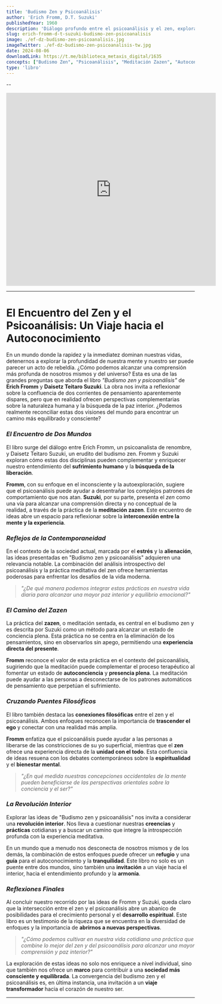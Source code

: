 ```yaml
---
title: 'Budismo Zen y Psicoanálisis'
author: 'Erich Fromm, D.T. Suzuki'
publishedYear: 1960
description: 'Diálogo profundo entre el psicoanálisis y el zen, explorando el sufrimiento humano y la liberación. Fromm y Suzuki ofrecen una visión complementaria del autoconocimiento a través de la meditación y la introspección.'
slug: erich-fromm-d-t-suzuki-budismo-zen-psicoanalisis
image: ./ef-dz-budismo-zen-psicoanalisis.jpg
imageTwitter: ./ef-dz-budismo-zen-psicoanalisis-tw.jpg
date: 2024-08-06
downloadLink: https://t.me/biblioteca_metaxis_digital/1635
concepts: ["Budismo Zen", "Psicoanálisis", "Meditación Zazen", "Autoconocimiento", "Crecimiento Personal", "Erich Fromm y Daisetz Teitaro Suzuki"]
type: 'libro'
---
```


--

<iframe width="560" height="515" src="https://www.youtube.com/embed/AV-Gpe5siZ8?si=mcX8KNr8-S9ck8Zl" title="YouTube video player" frameborder="0" allow="accelerometer; autoplay; clipboard-write; encrypted-media; gyroscope; picture-in-picture; web-share" referrerpolicy="strict-origin-when-cross-origin" allowfullscreen></iframe>

---

# El Encuentro del Zen y el Psicoanálisis: Un Viaje hacia el Autoconocimiento

En un mundo donde la rapidez y la inmediatez dominan nuestras vidas, detenernos a explorar la profundidad de nuestra mente y nuestro ser puede parecer un acto de rebeldía. ¿Cómo podemos alcanzar una comprensión más profunda de nosotros mismos y del universo? Esta es una de las grandes preguntas que aborda el libro _"Budismo zen y psicoanálisis"_ de **Erich Fromm** y **Daisetz Teitaro Suzuki**. La obra nos invita a reflexionar sobre la confluencia de dos corrientes de pensamiento aparentemente dispares, pero que en realidad ofrecen perspectivas complementarias sobre la naturaleza humana y la búsqueda de la paz interior. ¿Podemos realmente reconciliar estas dos visiones del mundo para encontrar un camino más equilibrado y consciente?

### _El Encuentro de Dos Mundos_

El libro surge del diálogo entre Erich Fromm, un psicoanalista de renombre, y Daisetz Teitaro Suzuki, un erudito del budismo zen. Fromm y Suzuki exploran cómo estas dos disciplinas pueden complementar y enriquecer nuestro entendimiento del **sufrimiento humano** y la **búsqueda de la liberación**. 

**Fromm**, con su enfoque en el inconsciente y la autoexploración, sugiere que el psicoanálisis puede ayudar a desentrañar los complejos patrones de comportamiento que nos atan. **Suzuki**, por su parte, presenta el _zen_ como una vía para alcanzar una comprensión directa y no conceptual de la realidad, a través de la práctica de la **meditación zazen**. Este encuentro de ideas abre un espacio para reflexionar sobre la **interconexión entre la mente y la experiencia**.

### _Reflejos de la Contemporaneidad_

En el contexto de la sociedad actual, marcada por el **estrés** y la **alienación**, las ideas presentadas en "Budismo zen y psicoanálisis" adquieren una relevancia notable. La combinación del análisis introspectivo del psicoanálisis y la práctica meditativa del zen ofrece herramientas poderosas para enfrentar los desafíos de la vida moderna. 

> _"¿De qué manera podemos integrar estas prácticas en nuestra vida diaria para alcanzar una mayor paz interior y equilibrio emocional?"_

### _El Camino del Zazen_

La práctica del **zazen**, o meditación sentada, es central en el budismo zen y es descrita por Suzuki como un método para alcanzar un estado de conciencia plena. Esta práctica no se centra en la eliminación de los pensamientos, sino en observarlos sin apego, permitiendo una **experiencia directa del presente**.

**Fromm** reconoce el valor de esta práctica en el contexto del psicoanálisis, sugiriendo que la meditación puede complementar el proceso terapéutico al fomentar un estado de **autoconciencia** y **presencia plena**. La meditación puede ayudar a las personas a desconectarse de los patrones automáticos de pensamiento que perpetúan el sufrimiento.

### _Cruzando Puentes Filosóficos_

El libro también destaca las **conexiones filosóficas** entre el zen y el psicoanálisis. Ambos enfoques reconocen la importancia de **trascender el ego** y conectar con una realidad más amplia. 

**Fromm** enfatiza que el psicoanálisis puede ayudar a las personas a liberarse de las constricciones de su yo superficial, mientras que el **zen** ofrece una experiencia directa de la **unidad con el todo**. Esta confluencia de ideas resuena con los debates contemporáneos sobre la **espiritualidad** y el **bienestar mental**.

> _"¿En qué medida nuestras concepciones occidentales de la mente pueden beneficiarse de las perspectivas orientales sobre la conciencia y el ser?"_

### _La Revolución Interior_

Explorar las ideas de "Budismo zen y psicoanálisis" nos invita a considerar una **revolución interior**. Nos lleva a cuestionar nuestras **creencias** y **prácticas** cotidianas y a buscar un camino que integre la introspección profunda con la experiencia meditativa. 

En un mundo que a menudo nos desconecta de nosotros mismos y de los demás, la combinación de estos enfoques puede ofrecer un **refugio** y una **guía** para el autoconocimiento y la **tranquilidad**. Este libro no solo es un puente entre dos mundos, sino también una **invitación** a un viaje hacia el interior, hacia el entendimiento profundo y la **armonía**.

### _Reflexiones Finales_

Al concluir nuestro recorrido por las ideas de Fromm y Suzuki, queda claro que la intersección entre el zen y el psicoanálisis abre un abanico de posibilidades para el crecimiento personal y el **desarrollo espiritual**. Este libro es un testimonio de la riqueza que se encuentra en la diversidad de enfoques y la importancia de **abrirnos a nuevas perspectivas**.

> _"¿Cómo podemos cultivar en nuestra vida cotidiana una práctica que combine lo mejor del zen y del psicoanálisis para alcanzar una mayor comprensión y paz interior?"_

La exploración de estas ideas no solo nos enriquece a nivel individual, sino que también nos ofrece un **marco** para contribuir a una **sociedad más consciente y equilibrada**. La convergencia del budismo zen y el psicoanálisis es, en última instancia, una invitación a un **viaje transformador** hacia el corazón de nuestro ser.

---
